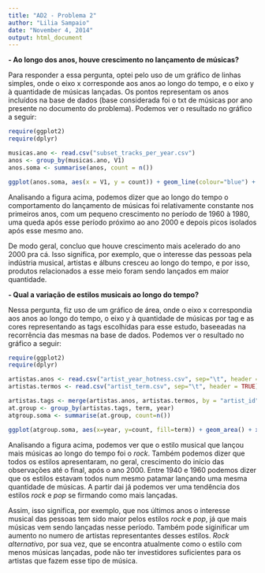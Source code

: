 ```yaml
---
title: "AD2 - Problema 2"
author: "Lilia Sampaio"
date: "November 4, 2014"
output: html_document
---
```


**- Ao longo dos anos, houve crescimento no lançamento de músicas?**

Para responder a essa pergunta, optei pelo uso de um gráfico de linhas simples, onde o eixo x corresponde aos anos ao longo do tempo, e o eixo y à quantidade de músicas lançadas. Os pontos representam os anos incluídos na base de dados (base considerada foi o txt de músicas por ano presente no documento do problema). Podemos ver o resultado no gráfico a seguir:

```r
require(ggplot2)
require(dplyr)

musicas.ano <- read.csv("subset_tracks_per_year.csv")
anos <- group_by(musicas.ano, V1)
anos.soma <- summarise(anos, count = n())

ggplot(anos.soma, aes(x = V1, y = count)) + geom_line(colour="blue") + geom_point(colour="blue") + xlab("Ano") + ylab("Quantidade de musicas") + ggtitle("Quantidade de musicas por ano")
```

Analisando a figura acima, podemos dizer que ao longo do tempo o comportamento do lançamento de músicas foi relativamente constante nos primeiros anos, com um pequeno crescimento no período de 1960 à 1980, uma queda após esse período próximo ao ano 2000 e depois picos isolados após esse mesmo ano. 

De modo geral, concluo que houve crescimento mais acelerado do ano 2000 pra cá. Isso significa, por exemplo, que o interesse das pessoas pela indústria musical, artistas e álbuns cresceu ao longo do tempo, e por isso, produtos relacionados a esse meio foram sendo lançados em maior quantidade.

**- Qual a variação de estilos musicais ao longo do tempo?**

Nessa pergunta, fiz uso de um gráfico de área, onde o eixo x correspondia aos anos ao longo do tempo, o eixo y à quantidade de músicas por tag e as cores representando as tags escolhidas para esse estudo, baseeadas na recorrência das mesmas na base de dados. Podemos ver o resultado no gráfico a seguir:

```r
require(ggplot2)
require(dplyr)

artistas.anos <- read.csv("artist_year_hotness.csv", sep="\t", header = TRUE)
artistas.termos <- read.csv("artist_term.csv", sep="\t", header = TRUE)

artistas.tags <- merge(artistas.anos, artistas.termos, by = "artist_id")
at.group <- group_by(artistas.tags, term, year)
atgroup.soma <- summarise(at.group, count=n())

ggplot(atgroup.soma, aes(x=year, y=count, fill=term)) + geom_area() + xlab("Ano") + ylab("Quantidade de musicas") + ggtitle("Quantidade de musicas por genero ao longo do tempo")
```

Analisando a figura acima, podemos ver que o estilo musical que lançou mais músicas ao longo do tempo foi o *rock*. Também podemos dizer que todos os estilos apresentaram, no geral, crescimento do início das observações até o final, após o ano 2000. Entre 1940 e 1960 podemos dizer que os estilos estavam todos num mesmo patamar lançando uma mesma quantidade de músicas. A partir dai já podemos ver uma tendência dos estilos *rock* e *pop* se firmando como mais lançadas.

Assim, isso significa, por exemplo, que nos últimos anos o interesse musical das pessoas tem sido maior pelos estilos *rock* e *pop*, já que mais músicas vem sendo lançadas nesse período. Também pode siginificar um aumento no numero de artistas representantes desses estilos. *Rock alternativo*, por sua vez, que se encontra atualmente como o estilo com menos músicas lançadas, pode não ter investidores suficientes para os artistas que fazem esse tipo de música.